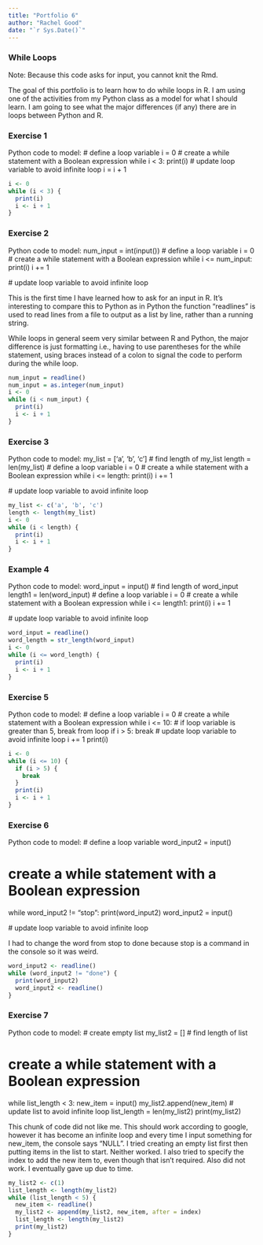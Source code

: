 ```yaml
---
title: "Portfolio 6"
author: "Rachel Good"
date: "`r Sys.Date()`"
---
```

### While Loops
Note: Because this code asks for input, you cannot knit the Rmd.

The goal of this portfolio is to learn how to do while loops in R. I am using one of the activities from my Python class as a model for what I should learn. I am going to see what the major differences (if any) there are in loops between Python and R.

### Exercise 1

Python code to model:
# define a loop variable
i = 0
# create a while statement with a Boolean expression
while i < 3:
  print(i)
  # update loop variable to avoid infinite loop
  i = i + 1
  
```r
i <- 0
while (i < 3) {
  print(i)
  i <- i + 1
}
```

### Exercise 2

Python code to model:
num_input = int(input())
# define a loop variable
i = 0
# create a while statement with a Boolean expression
while i <= num_input:
  print(i)
  i += 1

  # update loop variable to avoid infinite loop


This is the first time I have learned how to ask for an input in R. It's interesting to compare this to Python as in Python the function "readlines" is used to read lines from a file to output as a list by line, rather than a running string.

While loops in general seem very similar between R and Python, the major difference is just formatting i.e., having to use parentheses for the while statement, using braces instead of a colon to signal the code to perform during the while loop.
```r
num_input = readline()
num_input = as.integer(num_input)
i <- 0
while (i < num_input) {
  print(i)
  i <- i + 1
}
```

### Exercise 3

Python code to model:
my_list = ['a', 'b', 'c']
# find length of my_list
length = len(my_list)
# define a loop variable
i = 0
# create a while statement with a Boolean expression
while i <= length:
  print(i)
  i += 1

  # update loop variable to avoid infinite loop

```r
my_list <- c('a', 'b', 'c')
length <- length(my_list)
i <- 0
while (i < length) {
  print(i)
  i <- i + 1
}
```

### Example 4

Python code to model:
word_input = input()
# find length of word_input
length1 = len(word_input)
# define a loop variable
i = 0
# create a while statement with a Boolean expression
while i <= length1:
  print(i)
  i += 1

  # update loop variable to avoid infinite loop
  
```r
word_input = readline()
word_length = str_length(word_input)
i <- 0
while (i <= word_length) {
  print(i)
  i <- i + 1
}
```

### Exercise 5

Python code to model:
# define a loop variable
i = 0
# create a while statement with a Boolean expression
while i <= 10:
  # if loop variable is greater than 5, break from loop
  if i > 5:
    break
  # update loop variable to avoid infinite loop
  i += 1
  print(i)
  
```r
i <- 0
while (i <= 10) {
  if (i > 5) {
    break
  }
  print(i)
  i <- i + 1
}
```

### Exercise 6

Python code to model:
# define a loop variable
word_input2 = input()

# create a while statement with a Boolean expression
while word_input2 != "stop":
  print(word_input2)
  word_input2 = input()

  # update loop variable to avoid infinite loop
  
  
I had to change the word from stop to done because stop is a command in the console so it was weird.
```r
word_input2 <- readline()
while (word_input2 != "done") {
  print(word_input2)
  word_input2 <- readline()
}
```

### Exercise 7

Python code to model:
# create empty list
my_list2 = []
# find length of list

# create a while statement with a Boolean expression
while list_length < 3:
  new_item = input()
  my_list2.append(new_item)
  # update list to avoid infinite loop
  list_length = len(my_list2)
  print(my_list2)
  

This chunk of code did not like me. This should work according to google, however it has become an infinite loop and every time I input something for new_item, the console says "NULL". I tried creating an empty list first then putting items in the list to start. Neither worked. I also tried to specify the index to add the new item to, even though that isn't required. Also did not work. I eventually gave up due to time.
```r
my_list2 <- c(1)
list_length <- length(my_list2)
while (list_length < 5) {
  new_item <- readline()
  my_list2 <- append(my_list2, new_item, after = index)
  list_length <- length(my_list2)
  print(my_list2)
}
```